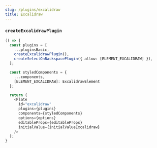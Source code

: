 ```yaml
---
slug: /plugins/excalidraw
title: Excalidraw
---
```


### `createExcalidrawPlugin`

```ts live
() => {
  const plugins = [
    ...pluginsBasic,
    createExcalidrawPlugin(),
    createSelectOnBackspacePlugin({ allow: [ELEMENT_EXCALIDRAW] }),
  ];

  const styledComponents = {
    ...components,
    [ELEMENT_EXCALIDRAW]: ExcalidrawElement
  };

  return (
    <Plate
      id="excalidraw"
      plugins={plugins}
      components={styledComponents}
      options={options}
      editableProps={editableProps}
      initialValue={initialValueExcalidraw}
    />
  );
}
```